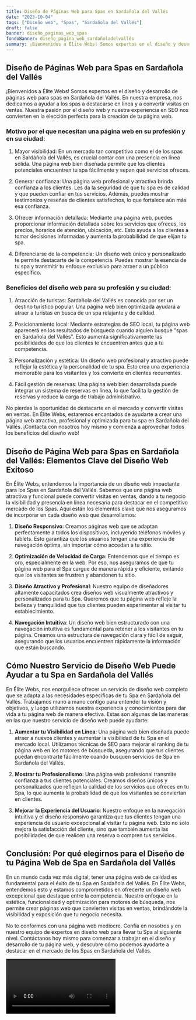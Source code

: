 ```yaml
---
title: Diseño de Páginas Web para Spas en Sardañola del Vallés
date: "2023-10-04"
tags: ["Diseño web", "Spas", "Sardañola del Vallés"]
draft: false
banner: diseño_paginas_web_spas
fondoBanner: diseño_pagina_web_sardañoladelvallés
summary: ¡Bienvenidos a Élite Webs! Somos expertos en el diseño y desarrollo de páginas web para spas en Sardañola del Vallés. En nuestra empresa, nos dedicamos a ayudar a los spas a destacarse en línea y a convertir visitas en ventas. Nuestra pasión por el diseño web y nuestra experiencia en SEO nos convierten en la elección perfecta para la creación de tu página web.
---
```



## Diseño de Páginas Web para Spas en Sardañola del Vallés

¡Bienvenidos a Élite Webs! Somos expertos en el diseño y desarrollo de páginas web para spas en Sardañola del Vallés. En nuestra empresa, nos dedicamos a ayudar a los spas a destacarse en línea y a convertir visitas en ventas. Nuestra pasión por el diseño web y nuestra experiencia en SEO nos convierten en la elección perfecta para la creación de tu página web.

### Motivo por el que necesitan una página web en su profesión y en su ciudad:

1. Mayor visibilidad: En un mercado tan competitivo como el de los spas en Sardañola del Vallés, es crucial contar con una presencia en línea sólida. Una página web bien diseñada permite que los clientes potenciales encuentren tu spa fácilmente y sepan qué servicios ofreces.

2. Generar confianza: Una página web profesional y atractiva brinda confianza a los clientes. Les da la seguridad de que tu spa es de calidad y que pueden confiar en tus servicios. Además, puedes mostrar testimonios y reseñas de clientes satisfechos, lo que fortalece aún más esa confianza.

3. Ofrecer información detallada: Mediante una página web, puedes proporcionar información detallada sobre los servicios que ofreces, los precios, horarios de atención, ubicación, etc. Esto ayuda a los clientes a tomar decisiones informadas y aumenta la probabilidad de que elijan tu spa.

4. Diferenciarse de la competencia: Un diseño web único y personalizado te permite destacarte de la competencia. Puedes mostrar la esencia de tu spa y transmitir tu enfoque exclusivo para atraer a un público específico.

### Beneficios del diseño web para su profesión y su ciudad:

1. Atracción de turistas: Sardañola del Vallés es conocida por ser un destino turístico popular. Una página web bien optimizada ayudará a atraer a turistas en busca de un spa relajante y de calidad.

2. Posicionamiento local: Mediante estrategias de SEO local, tu página web aparecerá en los resultados de búsqueda cuando alguien busque "spas en Sardañola del Vallés". Esto aumenta significativamente las posibilidades de que los clientes te encuentren antes que a tu competencia.

3. Personalización y estética: Un diseño web profesional y atractivo puede reflejar la estética y la personalidad de tu spa. Esto crea una experiencia memorable para los visitantes y los convierte en clientes recurrentes.

4. Fácil gestión de reservas: Una página web bien desarrollada puede integrar un sistema de reservas en línea, lo que facilita la gestión de reservas y reduce la carga de trabajo administrativo.

No pierdas la oportunidad de destacarte en el mercado y convertir visitas en ventas. En Élite Webs, estaremos encantados de ayudarte a crear una página web atractiva, profesional y optimizada para tu spa en Sardañola del Vallés. ¡Contacta con nosotros hoy mismo y comienza a aprovechar todos los beneficios del diseño web!

<GifSeo />

<Cta />

## Diseño de Página Web para Spas en Sardañola del Vallés: Elementos Clave del Diseño Web Exitoso

En Élite Webs, entendemos la importancia de un diseño web impactante para los Spas en Sardañola del Vallés. Sabemos que una página web atractiva y funcional puede convertir visitas en ventas, dando a tu negocio la visibilidad y presencia en línea necesaria para destacar en el competitivo mercado de los Spas. Aquí están los elementos clave que nos aseguramos de incorporar en cada diseño web que desarrollamos:

1. **Diseño Responsivo**: Creamos páginas web que se adaptan perfectamente a todos los dispositivos, incluyendo teléfonos móviles y tablets. Esto garantiza que los usuarios tengan una experiencia de navegación óptima, sin importar cómo accedan a tu sitio.

2. **Optimización de Velocidad de Carga**: Entendemos que el tiempo es oro, especialmente en la web. Por eso, nos aseguramos de que tu página web para el Spa cargue de manera rápida y eficiente, evitando que los visitantes se frustren y abandonen tu sitio.

3. **Diseño Atractivo y Profesional**: Nuestro equipo de diseñadores altamente capacitados crea diseños web visualmente atractivos y personalizados para tu Spa. Queremos que tu página web refleje la belleza y tranquilidad que tus clientes pueden experimentar al visitar tu establecimiento.

4. **Navegación Intuitiva**: Un diseño web bien estructurado con una navegación intuitiva es fundamental para retener a los visitantes en tu página. Creamos una estructura de navegación clara y fácil de seguir, asegurando que los usuarios encuentren rápidamente la información que están buscando.

## Cómo Nuestro Servicio de Diseño Web Puede Ayudar a tu Spa en Sardañola del Vallés

En Élite Webs, nos enorgullece ofrecer un servicio de diseño web completo que se adapta a las necesidades específicas de tu Spa en Sardañola del Vallés. Trabajamos mano a mano contigo para entender tu visión y objetivos, y luego utilizamos nuestra experiencia y conocimientos para dar vida a tu página web de manera efectiva. Estas son algunas de las maneras en las que nuestro servicio de diseño web puede ayudarte:

1. **Aumentar tu Visibilidad en Línea**: Una página web bien diseñada puede atraer a nuevos clientes y aumentar la visibilidad de tu Spa en el mercado local. Utilizamos técnicas de SEO para mejorar el ranking de tu página web en los motores de búsqueda, asegurando que tus clientes puedan encontrarte fácilmente cuando busquen servicios de Spa en Sardañola del Vallés.

2. **Mostrar tu Profesionalismo**: Una página web profesional transmite confianza a tus clientes potenciales. Creamos diseños únicos y personalizados que reflejan la calidad de los servicios que ofreces en tu Spa, lo que aumenta la probabilidad de que los visitantes se conviertan en clientes.

3. **Mejorar la Experiencia del Usuario**: Nuestro enfoque en la navegación intuitiva y el diseño responsivo garantiza que tus clientes tengan una experiencia de usuario excepcional al visitar tu página web. Esto no solo mejora la satisfacción del cliente, sino que también aumenta las posibilidades de que realicen una reserva o compren tus servicios.

## Conclusión: Por qué elegirnos para el Diseño de tu Página Web de Spa en Sardañola del Vallés

En un mundo cada vez más digital, tener una página web de calidad es fundamental para el éxito de tu Spa en Sardañola del Vallés. En Élite Webs, entendemos esto y estamos comprometidos en ofrecerte un diseño web excepcional que destaque entre la competencia. Nuestro enfoque en la estética, funcionalidad y optimización para motores de búsqueda, nos permite crear páginas web que convierten visitas en ventas, brindándote la visibilidad y exposición que tu negocio necesita.

No te conformes con una página web mediocre. Confía en nosotros y en nuestro equipo de expertos en diseño web para llevar tu Spa al siguiente nivel. Contáctanos hoy mismo para comenzar a trabajar en el diseño y desarrollo de tu página web, y descubre cómo podemos ayudarte a destacar en el mercado de los Spas en Sardañola del Vallés.

<Video />

<CtaBot job="Spas" city="Sardañola del Vallés" />

<Gmaps query="Sardañola del Vallés+españa+maps" />
